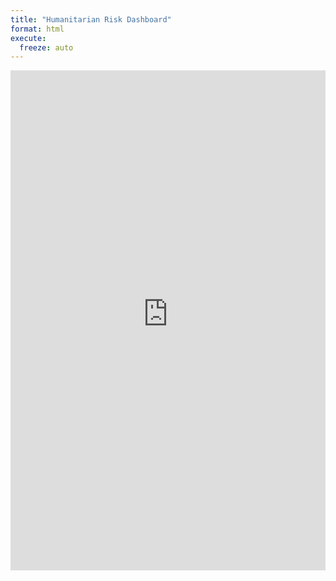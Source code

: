 ```yaml
---
title: "Humanitarian Risk Dashboard"
format: html
execute:
  freeze: auto
---
```


<iframe src="https://scholarshipdsan.shinyapps.io/humanitarian-risk-dashboard/" width="100%" height="800px" frameborder="0"></iframe>